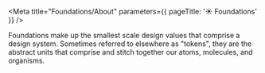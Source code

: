 
<Meta title="Foundations/About" parameters={{ pageTitle: '☀️ Foundations' }} />

Foundations make up the smallest scale design values that comprise a design system.
Sometimes referred to elsewhere as "tokens", they are the abstract units that comprise and stitch together our atoms, molecules, and organisms.
